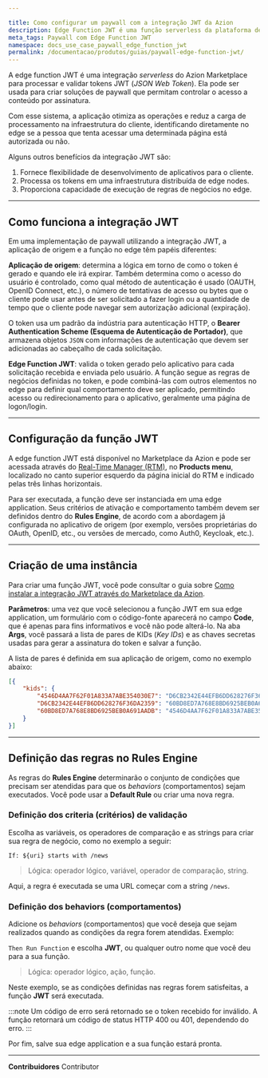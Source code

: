 ```yaml
---

title: Como configurar um paywall com a integração JWT da Azion
description: Edge Function JWT é uma função serverless da plataforma de Edge Computing da Azion para processamento e validação de tokens JWT.
meta_tags: Paywall com Edge Function JWT
namespace: docs_use_case_paywall_edge_function_jwt
permalink: /documentacao/produtos/guias/paywall-edge-function-jwt/
---
```


A edge function JWT é uma integração *serverless* do Azion Marketplace para processar e validar tokens JWT (*JSON Web Token*). Ela pode ser usada para criar soluções de paywall que permitam controlar o acesso a conteúdo por assinatura.

Com esse sistema, a aplicação otimiza as operações e reduz a carga de processamento na infraestrutura do cliente, identificando diretamente no edge se a pessoa que tenta acessar uma determinada página está autorizada ou não.

Alguns outros benefícios da integração JWT são:

1. Fornece flexibilidade de desenvolvimento de aplicativos para o cliente.
2. Processa os tokens em uma infraestrutura distribuída de edge nodes.
3. Proporciona capacidade de execução de regras de negócios no edge.

---

## Como funciona a integração JWT

Em uma implementação de paywall utilizando a integração JWT, a aplicação de origem e a função no edge têm papéis diferentes:

**Aplicação de origem**: determina a lógica em torno de como o token é gerado e quando ele irá expirar. Também determina como o acesso do usuário é controlado, como qual método de autenticação é usado (OAUTH, OpenID Connect, etc.), o número de tentativas de acesso ou bytes que o cliente pode usar antes de ser solicitado a fazer login ou a quantidade de tempo que o cliente pode navegar sem autorização adicional (expiração).

O token usa um padrão da indústria para autenticação HTTP, o **Bearer Authentication Scheme (Esquema de Autenticação de Portador)**, que armazena objetos `JSON` com informações de autenticação que devem ser adicionadas ao cabeçalho de cada solicitação.

**Edge ⁠Function JWT**: valida o token gerado pelo aplicativo para cada solicitação recebida e enviada pelo usuário. A função segue as regras de negócios definidas no token, e pode combiná-las com outros elementos no edge para definir qual comportamento deve ser aplicado, permitindo acesso ou redirecionamento para o aplicativo, geralmente uma página de logon/login.

---

## Configuração da função JWT

A edge function JWT está disponível no Marketplace da Azion e pode ser acessada através do [Real-Time Manager (RTM)](https://console.azion.com/), no **Products menu**, localizado no canto superior esquerdo da página inicial do RTM e indicado pelas três linhas horizontais.

Para ser executada, a função deve ser instanciada em uma edge application. Seus critérios de ativação e comportamento também devem ser definidos dentro do **Rules Engine**, de acordo com a abordagem já configurada no aplicativo de origem (por exemplo, versões proprietárias do OAuth, OpenID, etc., ou versões de mercado, como Auth0, Keycloak, etc.).

---

## Criação de uma instância

Para criar uma função JWT, você pode consultar o guia sobre [Como instalar a integração JWT através do Marketplace da Azion](/pt-br/documentacao/produtos/guias/jwt/).

**Parâmetros**: uma vez que você selecionou a função JWT em sua edge application, um formulário com o código-fonte aparecerá no campo **Code**, que é apenas para fins informativos e você não pode alterá-lo. Na aba **Args**, você passará a lista de pares de KIDs (*Key IDs*) e as chaves secretas usadas para gerar a assinatura do token e salvar a função.

A lista de pares é definida em sua aplicação de origem, como no exemplo abaixo:

```json
[{
	"kids": {
    	"4546D4AA7F62F01A833A7ABE354030E7": "D6CB2342E44EFB6DD628276F36DA2359",
    	"D6CB2342E44EFB6DD628276F36DA2359": "60BD8ED7A768E8BD6925BEB0A691AADB",
    	"60BD8ED7A768E8BD6925BEB0A691AADB": "4546D4AA7F62F01A833A7ABE354030E7"
  	}
}]
```

---

## Definição das regras no Rules Engine

As regras do **Rules Engine** determinarão o conjunto de condições que precisam ser atendidas para que os *behaviors* (comportamentos) sejam executados. Você pode usar a **Default Rule** ou criar uma nova regra.

### Definição dos criteria (critérios) de validação

Escolha as variáveis, os operadores de comparação e as strings para criar sua regra de negócio, como no exemplo a seguir:

`If: ${uri} starts with /news`

> Lógica: operador lógico, variável, operador de comparação, string.

Aqui, a regra é executada se uma URL começar com a string `/news`.

### Definição dos behaviors (comportamentos)

Adicione os *behaviors* (comportamentos) que você deseja que sejam realizados quando as condições da regra forem atendidas. Exemplo:

`Then Run Function` e escolha **JWT**, ou qualquer outro nome que você deu para a sua função.

> Lógica: operador lógico, ação, função.

Neste exemplo, se as condições definidas nas regras forem satisfeitas, a função **JWT** será executada.

:::note
Um código de erro será retornado se o token recebido for inválido. A função retornará um código de status HTTP 400 ou 401, dependendo do erro.
:::

Por fim, salve sua edge application e a sua função estará pronta.




---


**Contribuidores** <ContributorList>Contributor</ContributorList>

